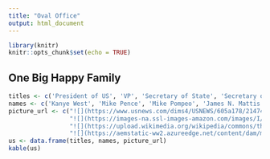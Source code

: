 ```yaml
---
title: "Oval Office"
output: html_document
---
```


```r
library(knitr)
knitr::opts_chunk$set(echo = TRUE)
```

## One Big Happy Family

```r
titles <- c('President of US', 'VP', 'Secretary of State', 'Secretary of Defense')
names <- c('Kanye West', 'Mike Pence', 'Mike Pompeo', 'James N. Mattis')
picture_url <- c("![](https://www.usnews.com/dims4/USNEWS/605a178/2147483647/thumbnail/640x420/quality/85/?url=http%3A%2F%2Fmedia.beam.usnews.com%2Fb4%2Ff9%2F0835906340ffbb3196a84f58ae60%2Fresizes%2F1500%2F170921-donaldtrump10things-editorial.jpg)",
                 "![](https://images-na.ssl-images-amazon.com/images/I/91EFLLjIRaL._SX425_.jpg)",
                 "![](https://upload.wikimedia.org/wikipedia/commons/thumb/1/16/Mike_Pompeo_official_photo.jpg/220px-Mike_Pompeo_official_photo.jpg)",
                 "![](https://aemstatic-ww2.azureedge.net/content/dam/mae/online-articles/2016/12/Mattis%20portrait%206%20Dec%202016.jpg.scale.LARGE.jpg)")
us <- data.frame(titles, names, picture_url)
kable(us)
```
